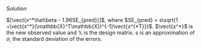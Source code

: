 
\color{blue}

*Solution* 

$[\vect{x^*\hat\beta - 1.96SE_{pred}}]$, where $SE_{pred} = s\sqrt{1 +\vect{x^*}(\mathbb{X}^T\mathbb{X})^{-1}\vect{x^{*T}}}$. $\vect{x^*}$ is the new observed value and $\mathbb{X}$ is the design matrix. s is an approximation of $\sigma$, the standard deviation of the errors.

\color{black}

